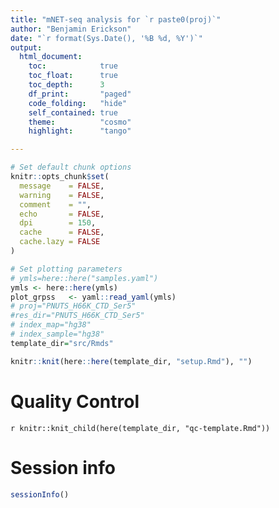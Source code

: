 ```yaml
---
title: "mNET-seq analysis for `r paste0(proj)`"
author: "Benjamin Erickson"
date: "`r format(Sys.Date(), '%B %d, %Y')`"
output: 
  html_document:
    toc:            true
    toc_float:      true
    toc_depth:      3
    df_print:       "paged"
    code_folding:   "hide"
    self_contained: true
    theme:          "cosmo"
    highlight:      "tango"

---
```


```r

# Set default chunk options
knitr::opts_chunk$set(
  message    = FALSE, 
  warning    = FALSE,
  comment    = "",
  echo       = FALSE,
  dpi        = 150,
  cache      = FALSE,
  cache.lazy = FALSE
)

```

```r

# Set plotting parameters
# ymls=here::here("samples.yaml")
ymls <- here::here(ymls)
plot_grpss   <- yaml::read_yaml(ymls)
# proj="PNUTS_H66K_CTD_Ser5"
#res_dir="PNUTS_H66K_CTD_Ser5"
# index_map="hg38"
# index_sample="hg38"
template_dir="src/Rmds"

knitr::knit(here::here(template_dir, "setup.Rmd"), "")

```

# Quality Control

`r knitr::knit_child(here(template_dir, "qc-template.Rmd"))`

# Session info

```r

sessionInfo()

```


